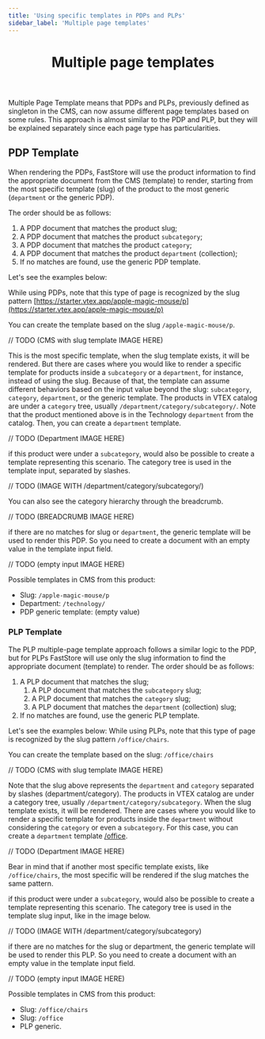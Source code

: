 ```yaml
---
title: 'Using specific templates in PDPs and PLPs'
sidebar_label: 'Multiple page templates'
---
```


<header>

# Multiple page templates

</header>

Multiple Page Template means that PDPs and PLPs, previously defined as singleton in the CMS, can now assume different page templates based on some rules. This approach is almost similar to the PDP and PLP, but they will be explained separately since each page type has particularities.

## PDP Template

When rendering the PDPs, FastStore will use the product information to find the appropriate document from the CMS (template) to render, starting from the most specific template (slug) of the product to the most generic (`department` or the generic PDP).

The order should be as follows:

1.  A PDP document that matches the product slug;
2.  A PDP document that matches the product `subcategory`;
3.  A PDP document that matches the product `category`;
4.  A PDP document that matches the product `department` (collection);
5.  If no matches are found, use the generic PDP template.

Let's see the examples below:

While using PDPs, note that this type of page is recognized by the slug pattern [https://starter.vtex.app/apple-magic-mouse/p](https://starter.vtex.app/apple-magic-mouse/p)

You can create the template based on the slug `/apple-magic-mouse/p`.

// TODO (CMS with slug template IMAGE HERE)

This is the most specific template, when the slug template exists, it will be rendered.
But there are cases where you would like to render a specific template for products inside a `subcategory` or a `department`, for instance, instead of using the slug.
Because of that, the template can assume different behaviors based on the input value beyond the slug: `subcategory`, `category`, `department`, or the generic template.
The products in VTEX catalog are under a `category` tree, usually `/department/category/subcategory/`.
Note that the product mentioned above is in the Technology `department` from the catalog. Then, you can create a `department` template.

// TODO (Department IMAGE HERE)

if this product were under a `subcategory`, would also be possible to create a template representing this scenario. The category tree is used in the template input, separated by slashes.

// TODO (IMAGE WITH /department/category/subcategory/)

You can also see the category hierarchy through the breadcrumb.

// TODO (BREADCRUMB IMAGE HERE)

if there are no matches for slug or `department`, the generic template will be used to render this PDP. So you need to create a document with an empty value in the template input field.

// TODO (empty input IMAGE HERE)

Possible templates in CMS from this product:

- Slug: `/apple-magic-mouse/p`
- Department: `/technology/`
- PDP generic template: (empty value)

### PLP Template

The PLP multiple-page template approach follows a similar logic to the PDP, but for PLPs FastStore will use only the slug information to find the appropriate document (template) to render. The order should be as follows:

1.  A PLP document that matches the slug;
    1. A PLP document that matches the `subcategory` slug;
    2. A PLP document that matches the `category` slug;
    3. A PLP document that matches the `department` (collection) slug;
2.  If no matches are found, use the generic PLP template.

Let's see the examples below:
While using PLPs, note that this type of page is recognized by the slug pattern `/office/chairs`.

You can create the template based on the slug: `/office/chairs`

// TODO (CMS with slug template IMAGE HERE)

Note that the slug above represents the `department` and `category` separated by slashes (department/category). The products in VTEX catalog are under a category tree, usually `/department/category/subcategory`.
When the slug template exists, it will be rendered.
There are cases where you would like to render a specific template for products inside the `department` without considering the `category` or even a `subcategory`. For this case, you can create a `department` template [/office](https://starter.vtex.app/office/chairs).

// TODO (Department IMAGE HERE)

Bear in mind that if another most specific template exists, like `/office/chairs`, the most specific will be rendered if the slug matches the same pattern.

if this product were under a `subcategory`, would also be possible to create a template representing this scenario. The category tree is used in the template slug input, like in the image below.

// TODO (IMAGE WITH /department/category/subcategory)

if there are no matches for the slug or department, the generic template will be used to render this PLP. So you need to create a document with an empty value in the template input field.

// TODO (empty input IMAGE HERE)

Possible templates in CMS from this product:

- Slug: `/office/chairs`
- Slug: `/office`
- PLP generic.
